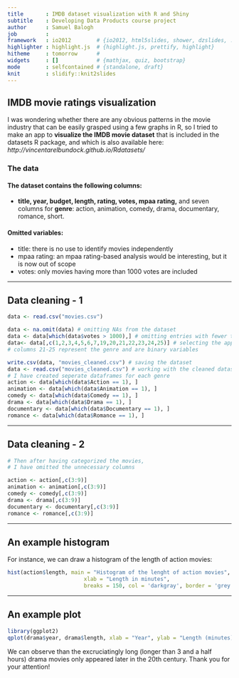 ```yaml
---
title       : IMDB dataset visualization with R and Shiny
subtitle    : Developing Data Products course project
author      : Samuel Balogh
job         : 
framework   : io2012        # {io2012, html5slides, shower, dzslides, ...}
highlighter : highlight.js  # {highlight.js, prettify, highlight}
hitheme     : tomorrow      # 
widgets     : []            # {mathjax, quiz, bootstrap}
mode        : selfcontained # {standalone, draft}
knit        : slidify::knit2slides
---
```

## IMDB movie ratings visualization

I was wondering whether there are any obvious patterns in the movie industry that can be easily grasped using a few graphs in R, so I tried to make an app to **visualize the IMDB movie dataset** that is included in the datasets R package, and which is also available here: *http://vincentarelbundock.github.io/Rdatasets/*

### The data

#### The dataset contains the following columns:
- **title, year, budget, length, rating, votes, mpaa rating,** and seven columns for **genre**: action, animation, comedy, drama, documentary, romance, short.

#### Omitted variables:
- title: there is no use to identify movies independently
- mpaa rating: an mpaa rating-based analysis would be interesting, but it is now out of scope
- votes: only movies having more than 1000 votes are included

---

## Data cleaning - 1

```r
data <- read.csv("movies.csv") 
```
```r
data <- na.omit(data) # omitting NAs from the dataset
data <- data[which(data$votes > 1000),] # omitting entries with fewer than 1000 votes
data<- data[,c(1,2,3,4,5,6,7,19,20,21,22,23,24,25)] # selecting the appropriate columns
# columns 21-25 represent the genre and are binary variables

write.csv(data, "movies_cleaned.csv") # saving the dataset
data <- read.csv("movies_cleaned.csv") # working with the cleaned dataset
# I have created seperate dataframes for each genre
action <- data[which(data$Action == 1), ]
animation <- data[which(data$Animation == 1), ]
comedy <- data[which(data$Comedy == 1), ]
drama <- data[which(data$Drama == 1), ]
documentary <- data[which(data$Documentary == 1), ]
romance <- data[which(data$Romance == 1), ]
```

--- 

  
## Data cleaning - 2

```r
# Then after having categorized the movies, 
# I have omitted the unnecessary columns

action <- action[,c(3:9)]
animation <- animation[,c(3:9)]
comedy <- comedy[,c(3:9)]
drama <- drama[,c(3:9)]
documentary <- documentary[,c(3:9)]
romance <- romance[,c(3:9)]

```

---

## An example histogram

For instance, we can draw a histogram of the length of action movies:
```r
hist(action$length, main = "Histogram of the lenght of action movies",
                        xlab = "Length in minutes",
                        breaks = 150, col = 'darkgray', border = 'grey')
```

---

## An example plot

```r
library(ggplot2)
qplot(drama$year, drama$length, xlab = "Year", ylab = "Length (minutes)")
```

We can observe than the excruciatingly long (longer than 3 and a half hours) drama movies only appeared later in the 20th century. 
Thank you for your attention!